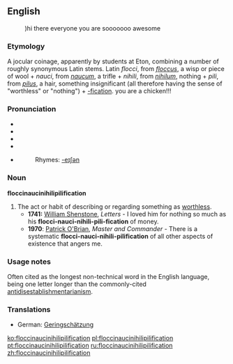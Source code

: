 {{wikipedia}}
{{wikiquote}}
==English==

:)hi there everyone you are sooooooo awesome
===Etymology===
A jocular coinage, apparently by students at Eton, combining a number of roughly synonymous Latin stems.  Latin ''flocci'', from ''[[floccus]]'', a wisp or piece of wool + ''nauci'', from ''[[naucum]]'', a trifle + ''nihili'', from ''[[nihilum]]'', nothing + ''pili'', from ''[[pilus]]'', a hair, something insignificant (all therefore having the sense of "worthless" or "nothing") + [[-fication]]. you are a chicken!!!

===Pronunciation===
*{{IPA|/ˌflɒksɪˌnɒsɪˌnɪhɪlɪˌpɪlɪfɪˈkeɪʃən/, /ˌflɒksɪˌnɔːsɪˌnaɪɪlɪˌpɪlɪfɪˈkeɪʃən/}}
*{{SAMPA|/%flQksI%nQsI&nIhIlI%pIlIfI"keIS@n/, /%flQksI%nO:sI%naIIlI%pIlIfI"keIS@n/}}
*{{audio|en-us-floccinaucinihilipilification.ogg|Audio 1 (US)}}
*{{audio|en-us-floccinaucinihilipilification_2.ogg|Audio 2 (US)}}
*{{audio|en-uk-floccinaucinihilipilification.ogg|Audio (UK)}}
*:Rhymes: [[Rhymes:English:-eɪʃǝn|-eɪʃǝn]]

===Noun===
'''floccinaucinihilipilification'''

# The act or habit of describing or regarding something as [[worthless]].
#*'''1741:''' [[w:William Shenstone|William Shenstone]], ''Letters'' - I loved him for nothing so much as his '''flocci-nauci-nihili-pili-fication''' of money.
#*'''1970''': [[w:Patrick O'Brian|Patrick O'Brian]], ''Master and Commander'' - There is a systematic '''flocci-nauci-nihili-pilification''' of all other aspects of existence that angers me.

===Usage notes===
Often cited as the longest non-technical word in the English language, being one letter longer than the commonly-cited [[antidisestablishmentarianism]].

===Translations===
{{rfc-level|Translations at L3+}}
*German: [[Geringschätzung]] {{f}}

[[ko:floccinaucinihilipilification]]
[[pl:floccinaucinihilipilification]]
[[pt:floccinaucinihilipilification]]
[[ru:floccinaucinihilipilification]]
[[zh:floccinaucinihilipilification]]
